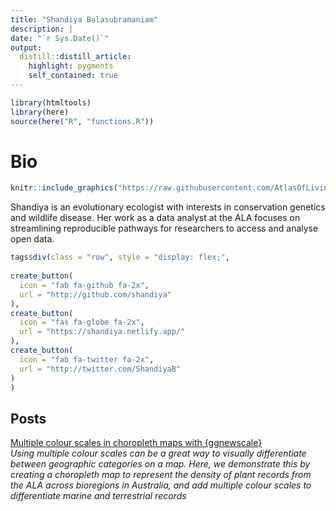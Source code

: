```yaml
---
title: "Shandiya Balasubramaniam"
description: |
date: "`r Sys.Date()`"
output: 
  distill::distill_article:
    highlight: pygments
    self_contained: true
---
```

```r
library(htmltools)
library(here)
source(here("R", "functions.R"))
```
# Bio
:::float-image
```r
knitr::include_graphics("https://raw.githubusercontent.com/AtlasOfLivingAustralia/ala-labs/main/images/people/shandiya.png")
```
Shandiya is an evolutionary ecologist with interests in conservation genetics and wildlife disease. Her work as a data analyst at the ALA focuses on streamlining reproducible pathways for researchers to access and analyse open data. 
```r
tags$div(class = "row", style = "display: flex;",
         
create_button(
  icon = "fab fa-github fa-2x",
  url = "http://github.com/shandiya"
),
create_button(
  icon = "fas fa-globe fa-2x",
  url = "https://shandiya.netlify.app/"
),
create_button(
  icon = "fab fa-twitter fa-2x",
  url = "http://twitter.com/ShandiyaB"
)
)
```
:::
<h2>Posts</h2>

<a href='https://labs.ala.org.au/posts/2022-05-23-ggnewscale/'>Multiple colour scales in choropleth maps with {ggnewscale}</a><br><em>Using multiple colour scales can be a great way to visually differentiate between geographic categories on a map. Here, we demonstrate this by creating a choropleth map to represent the density of plant records from the ALA across bioregions in Australia, and add multiple colour scales to differentiate marine and terrestrial records</em><br><br>


